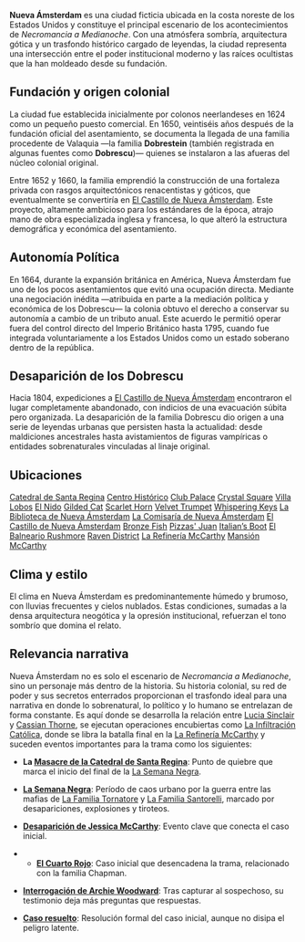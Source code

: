 **Nueva Ámsterdam** es una ciudad ficticia ubicada en la costa noreste de los Estados Unidos y constituye el principal escenario de los acontecimientos de _Necromancia a Medianoche_. Con una atmósfera sombría, arquitectura gótica y un trasfondo histórico cargado de leyendas, la ciudad representa una intersección entre el poder institucional moderno y las raíces ocultistas que la han moldeado desde su fundación.

## Fundación y origen colonial
La ciudad fue establecida inicialmente por colonos neerlandeses en 1624 como un pequeño puesto comercial. En 1650, veintiséis años después de la fundación oficial del asentamiento, se documenta la llegada de una familia procedente de Valaquia —la familia **Dobrestein** (también registrada en algunas fuentes como **Dobrescu**)— quienes se instalaron a las afueras del núcleo colonial original.

Entre 1652 y 1660, la familia emprendió la construcción de una fortaleza privada con rasgos arquitectónicos renacentistas y góticos, que eventualmente se convertiría en [ El Castillo de Nueva Ámsterdam](%20El%20Castillo%20de%20Nueva%20Ámsterdam). Este proyecto, altamente ambicioso para los estándares de la época, atrajo mano de obra especializada inglesa y francesa, lo que alteró la estructura demográfica y económica del asentamiento.

## Autonomía Política
En 1664, durante la expansión británica en América, Nueva Ámsterdam fue uno de los pocos asentamientos que evitó una ocupación directa. Mediante una negociación inédita —atribuida en parte a la mediación política y económica de los Dobrescu— la colonia obtuvo el derecho a conservar su autonomía a cambio de un tributo anual. Este acuerdo le permitió operar fuera del control directo del Imperio Británico hasta 1795, cuando fue integrada voluntariamente a los Estados Unidos como un estado soberano dentro de la república.

## Desaparición de los Dobrescu
Hacia 1804, expediciones a [El Castillo de Nueva Ámsterdam](El%20Castillo%20de%20Nueva%20Ámsterdam.md) encontraron el lugar completamente abandonado, con indicios de una evacuación súbita pero organizada. La desaparición de la familia Dobrescu dio origen a una serie de leyendas urbanas que persisten hasta la actualidad: desde maldiciones ancestrales hasta avistamientos de figuras vampíricas o entidades sobrenaturales vinculadas al linaje original.

## Ubicaciones

[Catedral de Santa Regina](Catedral%20de%20Santa%20Regina.md)
[Centro Histórico](Centro%20Histórico.md)
[Club Palace](Club%20Palace.md)
[Crystal Square](Crystal%20Square.md)
[Villa Lobos](Villa%20Lobos.md)
[El Nido](El%20Nido.md)
[Gilded Cat](Gilded%20Cat.md)
[Scarlet Horn](Scarlet%20Horn.md)
[Velvet Trumpet](Velvet%20Trumpet.md)
[Whispering Keys](Whispering%20Keys.md)
[La Biblioteca de Nueva Ámsterdam](La%20Biblioteca%20de%20Nueva%20Ámsterdam.md)
[La Comisaría de Nueva Ámsterdam](La%20Comisaría%20de%20Nueva%20Ámsterdam.md)
[El Castillo de Nueva Ámsterdam](El%20Castillo%20de%20Nueva%20Ámsterdam.md)
[Bronze Fish](Bronze%20Fish.md)
[Pizzas' Juan](Pizzas'%20Juan.md)
[Italian’s Boot](Italian’s%20Boot.md)
[El Balneario Rushmore](El%20Balneario%20Rushmore.md)
[Raven District](Raven%20District.md)
[La Refinería McCarthy](La%20Refinería%20McCarthy.md)
[Mansión McCarthy](Mansión%20McCarthy.md)


## Clima y estilo

El clima en Nueva Ámsterdam es predominantemente húmedo y brumoso, con lluvias frecuentes y cielos nublados. Estas condiciones, sumadas a la densa arquitectura neogótica y la opresión institucional, refuerzan el tono sombrío que domina el relato.

## Relevancia narrativa

Nueva Ámsterdam no es solo el escenario de _Necromancia a Medianoche_, sino un personaje más dentro de la historia. Su historia colonial, su red de poder y sus secretos enterrados proporcionan el trasfondo ideal para una narrativa en donde lo sobrenatural, lo político y lo humano se entrelazan de forma constante. Es aquí donde se desarrolla la relación entre [Lucia Sinclair](../Personajes/Lucia%20Sinclair.md) y [Cassian Thorne](Cassian%20Thorne.md), se ejecutan operaciones encubiertas como [La Infiltración Católica](La%20Infiltración%20Católica.md), donde se libra la batalla final en la [La Refinería McCarthy](La%20Refinería%20McCarthy.md) y suceden eventos importantes para la trama como los siguientes:

- **La [Masacre de la Catedral de Santa Regina](Masacre%20de%20la%20Catedral%20de%20Santa%20Regina.md)**: Punto de quiebre que marca el inicio del final de la [La Semana Negra](La%20Semana%20Negra.md). 
    
- **[La Semana Negra](La%20Semana%20Negra.md)**: Período de caos urbano por la guerra entre las mafias de [La Familia Tornatore](La%20Familia%20Tornatore.md) y [La Familia Santorelli](La%20Familia%20Santorelli.md), marcado por desapariciones, explosiones y tiroteos.
    
- **[Desaparición de Jessica McCarthy](Desaparición%20de%20Jessica%20McCarthy.md)**: Evento clave que conecta el caso inicial.
- - **[El Cuarto Rojo](El%20Cuarto%20Rojo.md)**: Caso inicial que desencadena la trama, relacionado con la familia Chapman.
    
- **[Interrogación de Archie Woodward](Interrogación%20de%20Archie%20Woodward.md)**: Tras capturar al sospechoso, su testimonio deja más preguntas que respuestas.
    
- **[Caso resuelto](Caso%20resuelto.md)**: Resolución formal del caso inicial, aunque no disipa el peligro latente.